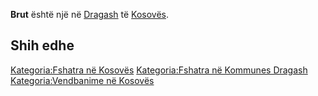 {{Fshat në 
 | Emri                = Brut
 | EmriAlt                = 
 | NAME_SHORT_FORM=      
 | NAME_GENERIC=      
 | NAME_SORT_NAME_RO=      BRUT
 | FULL_NAME_RO = Brut
 | FULL_NAME_ND_RO=Brut
 | SORT_NAME_RG=BRUT
 | FULL_NAME_RG=Brut
 | FULL_NAME_ND_RG=Brut
 | SRP_NAME_SHORT_FORM=      
 | SRP_NAME_GENERIC=      
 | SRP_NAME_SORT_NAME_RO=      
 | SRP_FULL_NAME_RO = 
 | SRP_FULL_NAME_ND_RO=
 | SRP_SORT_NAME_RG=
 | SRP_FULL_NAME_RG=
 | SRP_FULL_NAME_ND_RG=
 | Emri (Rasa dhanore) = 
 | Figura              = 
 | Shteti              = Kosovo
 | Komuna              = Dragash
 | Kodi postar         = 
 | Sipërfaqja          = 

 | Popullsia           = 

 | Regj. i popullsisë  = 
 | Dend. e popullsisë  = 
 | Faqja zyrtare       = 
 <!--- Koordinatat ----> 
 | Gjerësia            = 42.129444
 | Gjatësia            = 20.700278
 | Lartësia            = 
}}
'''Brut''' është një [[]] në [[Dragash]] të [[Kosovës]].

<!-- == Gjeografia == -->
<!-- == Historia == -->
<!-- == Demografia == -->
== Shih edhe ==
{{Komuna Dragash}}
{{Kosovo-Administrata-Cung}}

[[Kategoria:Fshatra në Kosovës]]
[[Kategoria:Fshatra në Kommunes Dragash]]
[[Kategoria:Vendbanime në Kosovës]]